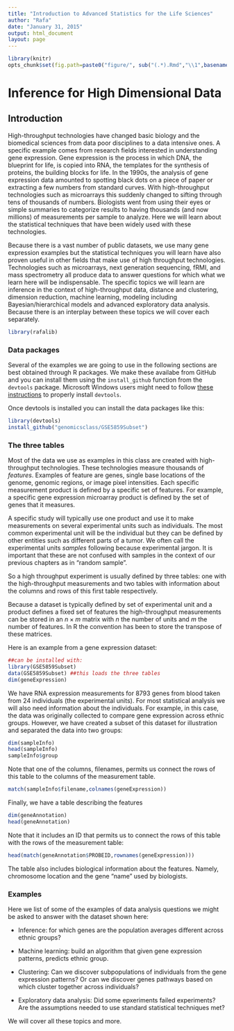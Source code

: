 ```yaml
---
title: "Introduction to Advanced Statistics for the Life Sciences"
author: "Rafa"
date: "January 31, 2015"
output: html_document
layout: page
---
```


```r
library(knitr)
opts_chunk$set(fig.path=paste0("figure/", sub("(.*).Rmd","\\1",basename(knitr:::knit_concord$get('infile'))), "-"))
```

# Inference for High Dimensional Data

## Introduction

High-throughput technologies have changed basic biology and the biomedical sciences from data poor disciplines to a data intensive ones. A specific example comes from research fields interested in understanding gene expression. Gene expression is the process in which DNA, the blueprint for life, is copied into RNA, the templates for the synthesis of proteins, the building blocks for life.  In the 1990s, the analysis of gene expression data amounted to spotting black dots on a piece of paper or extracting a few numbers from standard curves. With high-throughput technologies such as microarrays this suddenly changed to sifting through tens of thousands of numbers. Biologists went from using their eyes or simple summaries to categorize results to having thousands (and now millions) of measurements per sample to analyze. Here we will learn about the statistical techniques that have been widely used with these technologies.

Because there is a vast number of public datasets, we use many gene expression examples but the statistical techniques you will learn have also proven useful in other fields that make use of high throughput technologies. Technologies such as microarrays, next generation sequencing, fRMI, and mass spectrometry all produce data to answer questions for which what we learn here will be indispensable. The specific topics we will learn are inference in the context of high-throughput data, distance and clustering, dimension reduction, machine learning, modeling including Bayesian/hierarchical models and advanced exploratory data analysis. Because there is an interplay between these topics we will cover each separately. 

```r
library(rafalib)
```

<a name="threetables"></a>



### Data packages
Several of the  examples we are going to use in the following sections are best obtained through R packages. We make these availabe from GitHub and you can install them using the `install_github` function from the `devtools` package. Microsoft Windows users might need to follow [these instructions](https://github.com/genomicsclass/windows) to properly install `devtools`. 

Once devtools is installed you can install the data packages like this:

```r
library(devtools)
install_github("genomicsclass/GSE5859Subset")
```

### The three tables

Most of the data we use as examples in this class are created with high-throughput technologies. These technologies measure thousands of _features_. Examples of feature are genes, single base locations of the genome, genomic regions, or image pixel intensities. Each specific measurement product is defined by a specific set of features. 
For example, a specific gene expression microarray product is defined by the set of genes that it measures. 

A specific study will typically use one product and use it to make measurements on several experimental units such as individuals. The most common experimental unit will be the individual but  they can be defined by other entities such as different parts of a tumor. We often call the experimental units _samples_ following because experimental jargon. It is important that these are not confused with samples in the context of our previous chapters as in "random sample". 

So a high throughput experiment is usually defined by three tables: one with the high-throughput measurements and two tables with information about the columns and rows of this first table respectively.

Because a dataset is typically defined by set of experimental unit and a product  defines a fixed set of features the high-throughput measurements can be stored in an $n \times m$ matrix with $n$ the number of units and $m$ the number of features. In R the convention has been to store the transpose of these matrices. 

Here is an example from a gene expression dataset:

```r
##can be installed with:
library(GSE5859Subset)
data(GSE5859Subset) ##this loads the three tables
dim(geneExpression)
```

We have RNA expression measurements for 8793 genes from blood taken from 24 individuals (the experimental units). For most statistical analysis we will also need information about the individuals. For example, in this case, the data was originally collected to compare gene expression across ethnic groups. However, we have created a subset of this dataset for illustration and separated the data into two groups:


```r
dim(sampleInfo)
head(sampleInfo)
sampleInfo$group
```

Note that one of the columns, filenames, permits us connect the rows of this table to the columns of the measurement table.

```r
match(sampleInfo$filename,colnames(geneExpression))
```


Finally, we have a table describing the features

```r
dim(geneAnnotation)
head(geneAnnotation)
```

Note that it includes an ID that permits us to connect the rows of this table with the rows of the measurement table:
```r
head(match(geneAnnotation$PROBEID,rownames(geneExpression)))
```
The table also includes biological information about the features. Namely,  chromosome location and the gene "name" used by biologists.

### Examples

Here we list of some of the examples of data analysis questions we might be asked to answer with the dataset shown here:

* Inference: for which genes are the population averages different across ethnic groups? 

* Machine learning: build an algorithm that given gene expression patterns, predicts ethnic group.

* Clustering: Can we discover subpopulations of individuals from the gene expression patterns? Or can we discover genes pathways based on which cluster together across individuals?

* Exploratory data analysis: Did some epxeriments failed experiments? Are the assumptions needed to use standard statistical techniques met? 

We will cover all these topics and more. 

